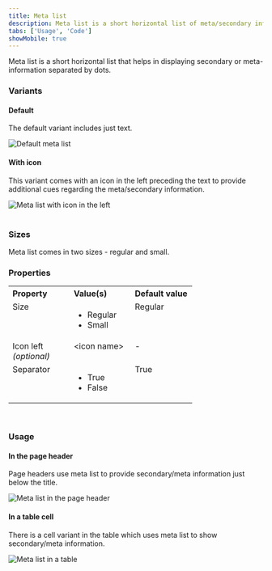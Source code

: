 ```yaml
---
title: Meta list
description: Meta list is a short horizontal list of meta/secondary information.
tabs: ['Usage', 'Code']
showMobile: true
---
```


Meta list is a short horizontal list that helps in displaying secondary or meta-information separated by dots.

### Variants
#### Default
The default variant includes just text.

![Default meta list](./images/metaList-1.png)
<br/>

#### With icon
This variant comes with an icon in the left preceding the text to provide additional cues regarding the meta/secondary information.

![Meta list with icon in the left](./images/metaList-2.png)
<br/>
<br/>

### Sizes
Meta list comes in two sizes - regular and small.
<Preview name="components-metalist-all--all" />

### Properties
<table style="width: 100%">
  <tbody>
    <tr>
      <th style="width:33%; text-align: left;">Property</th>
      <th style="width:33%; text-align: left;">Value(s)</th>
      <th style="width:33%; text-align: left;">Default value</th>
    </tr>
    <tr style="vertical-align: top">
      <td>Size</td>
      <td>
          <ul>
              <li>Regular</li>
              <li>Small</li>
          </ul>
      </td>
      <td>Regular</td>
    </tr>
    <tr style="vertical-align: top">
      <td>Icon left<br/><em>(optional)</em></td>
      <td>&#60;icon name&#62;</td>
      <td>-</td>
    </tr>
    <tr style="vertical-align: top">
      <td>Separator</td>
      <td>
          <ul>
              <li>True</li>
              <li>False</li>
          </ul>
      </td>
      <td>True</td>
    </tr>
  </tbody>
</table>
<br/>

### Usage
#### In the page header
Page headers use meta list to provide secondary/meta information just below the title.

![Meta list in the page header](./images/metaList-3.png)
<br/>

#### In a table cell
There is a cell variant in the table which uses meta list to show secondary/meta information.

![Meta list in a table](./images/metaList-4.png)
